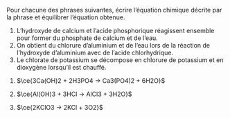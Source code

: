 ::: {.Exercise data-latex=""}

Pour chacune des phrases suivantes, écrire l'équation chimique décrite par la phrase et équilibrer l'équation obtenue.

1. L'hydroxyde de calcium et l'acide phosphorique réagissent ensemble pour former du phosphate de calcium et de l'eau.
\vspace{\stretch{1}}
2. On obtient du chlorure d'aluminium et de l'eau lors de la réaction de l'hydroxyde d'aluminium avec de l'acide chlorhydrique.
\vspace{\stretch{1}}
3. Le chlorate de potassium se décompose en chlorure de potassium et en dioxygène lorsqu'il est chauffé.
\vspace{\stretch{1}}

:::

::: {.Answer data-latex=""}

1. $\ce{3Ca(OH)2 + 2H3PO4 -> Ca3(PO4)2 + 6H2O}$

2. $\ce{Al(OH)3 + 3HCl -> AlCl3 + 3H2O}$

3. $\ce{2KClO3 -> 2KCl + 3O2}$

:::
